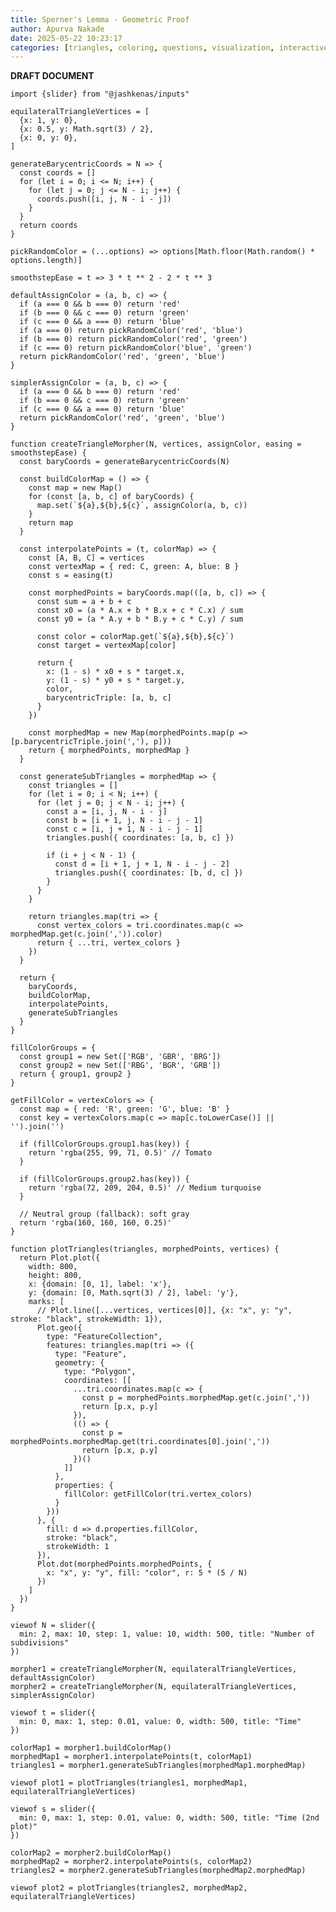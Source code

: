 ```yaml
---
title: Sperner's Lemma - Geometric Proof
author: Apurva Nakade
date: 2025-05-22 10:23:17
categories: [triangles, coloring, questions, visualization, interactive, observablejs]
---
```


**DRAFT DOCUMENT**

```ojs
import {slider} from "@jashkenas/inputs"
```

```ojs
equilateralTriangleVertices = [
  {x: 1, y: 0},
  {x: 0.5, y: Math.sqrt(3) / 2},
  {x: 0, y: 0},
]

generateBarycentricCoords = N => {
  const coords = []
  for (let i = 0; i <= N; i++) {
    for (let j = 0; j <= N - i; j++) {
      coords.push([i, j, N - i - j])
    }
  }
  return coords
}

pickRandomColor = (...options) => options[Math.floor(Math.random() * options.length)]

smoothstepEase = t => 3 * t ** 2 - 2 * t ** 3
```


```ojs
defaultAssignColor = (a, b, c) => {
  if (a === 0 && b === 0) return 'red'
  if (b === 0 && c === 0) return 'green'
  if (c === 0 && a === 0) return 'blue'
  if (a === 0) return pickRandomColor('red', 'blue')
  if (b === 0) return pickRandomColor('red', 'green')
  if (c === 0) return pickRandomColor('blue', 'green')
  return pickRandomColor('red', 'green', 'blue')
}

simplerAssignColor = (a, b, c) => {
  if (a === 0 && b === 0) return 'red'
  if (b === 0 && c === 0) return 'green'
  if (c === 0 && a === 0) return 'blue'
  return pickRandomColor('red', 'green', 'blue')
}
```

```ojs
function createTriangleMorpher(N, vertices, assignColor, easing = smoothstepEase) {
  const baryCoords = generateBarycentricCoords(N)

  const buildColorMap = () => {
    const map = new Map()
    for (const [a, b, c] of baryCoords) {
      map.set(`${a},${b},${c}`, assignColor(a, b, c))
    }
    return map
  }

  const interpolatePoints = (t, colorMap) => {
    const [A, B, C] = vertices
    const vertexMap = { red: C, green: A, blue: B }
    const s = easing(t)

    const morphedPoints = baryCoords.map(([a, b, c]) => {
      const sum = a + b + c
      const x0 = (a * A.x + b * B.x + c * C.x) / sum
      const y0 = (a * A.y + b * B.y + c * C.y) / sum

      const color = colorMap.get(`${a},${b},${c}`)
      const target = vertexMap[color]

      return {
        x: (1 - s) * x0 + s * target.x,
        y: (1 - s) * y0 + s * target.y,
        color,
        barycentricTriple: [a, b, c]
      }
    })

    const morphedMap = new Map(morphedPoints.map(p => [p.barycentricTriple.join(','), p]))
    return { morphedPoints, morphedMap }
  }

  const generateSubTriangles = morphedMap => {
    const triangles = []
    for (let i = 0; i < N; i++) {
      for (let j = 0; j < N - i; j++) {
        const a = [i, j, N - i - j]
        const b = [i + 1, j, N - i - j - 1]
        const c = [i, j + 1, N - i - j - 1]
        triangles.push({ coordinates: [a, b, c] })

        if (i + j < N - 1) {
          const d = [i + 1, j + 1, N - i - j - 2]
          triangles.push({ coordinates: [b, d, c] })
        }
      }
    }

    return triangles.map(tri => {
      const vertex_colors = tri.coordinates.map(c => morphedMap.get(c.join(',')).color)
      return { ...tri, vertex_colors }
    })
  }

  return {
    baryCoords,
    buildColorMap,
    interpolatePoints,
    generateSubTriangles
  }
}
```


```ojs
fillColorGroups = {
  const group1 = new Set(['RGB', 'GBR', 'BRG'])
  const group2 = new Set(['RBG', 'BGR', 'GRB'])
  return { group1, group2 }
}

getFillColor = vertexColors => {
  const map = { red: 'R', green: 'G', blue: 'B' }
  const key = vertexColors.map(c => map[c.toLowerCase()] || '').join('')

  if (fillColorGroups.group1.has(key)) {
    return 'rgba(255, 99, 71, 0.5)' // Tomato
  }

  if (fillColorGroups.group2.has(key)) {
    return 'rgba(72, 209, 204, 0.5)' // Medium turquoise
  }

  // Neutral group (fallback): soft gray
  return 'rgba(160, 160, 160, 0.25)'
}
```

```ojs
function plotTriangles(triangles, morphedPoints, vertices) {
  return Plot.plot({
    width: 800,
    height: 800,
    x: {domain: [0, 1], label: 'x'},
    y: {domain: [0, Math.sqrt(3) / 2], label: 'y'},
    marks: [
      // Plot.line([...vertices, vertices[0]], {x: "x", y: "y", stroke: "black", strokeWidth: 1}),
      Plot.geo({
        type: "FeatureCollection",
        features: triangles.map(tri => ({
          type: "Feature",
          geometry: {
            type: "Polygon",
            coordinates: [[
              ...tri.coordinates.map(c => {
                const p = morphedPoints.morphedMap.get(c.join(','))
                return [p.x, p.y]
              }),
              (() => {
                const p = morphedPoints.morphedMap.get(tri.coordinates[0].join(','))
                return [p.x, p.y]
              })()
            ]]
          },
          properties: {
            fillColor: getFillColor(tri.vertex_colors)
          }
        }))
      }, {
        fill: d => d.properties.fillColor,
        stroke: "black",
        strokeWidth: 1
      }),
      Plot.dot(morphedPoints.morphedPoints, {
        x: "x", y: "y", fill: "color", r: 5 * (5 / N)
      })
    ]
  })
}
```


```ojs
viewof N = slider({
  min: 2, max: 10, step: 1, value: 10, width: 500, title: "Number of subdivisions"
})
```

```ojs
morpher1 = createTriangleMorpher(N, equilateralTriangleVertices, defaultAssignColor)
morpher2 = createTriangleMorpher(N, equilateralTriangleVertices, simplerAssignColor)
```

```ojs
viewof t = slider({
  min: 0, max: 1, step: 0.01, value: 0, width: 500, title: "Time"
})

colorMap1 = morpher1.buildColorMap()
morphedMap1 = morpher1.interpolatePoints(t, colorMap1)
triangles1 = morpher1.generateSubTriangles(morphedMap1.morphedMap)

viewof plot1 = plotTriangles(triangles1, morphedMap1, equilateralTriangleVertices)
```


```ojs
viewof s = slider({
  min: 0, max: 1, step: 0.01, value: 0, width: 500, title: "Time (2nd plot)"
})

colorMap2 = morpher2.buildColorMap()
morphedMap2 = morpher2.interpolatePoints(s, colorMap2)
triangles2 = morpher2.generateSubTriangles(morphedMap2.morphedMap)

viewof plot2 = plotTriangles(triangles2, morphedMap2, equilateralTriangleVertices)
```